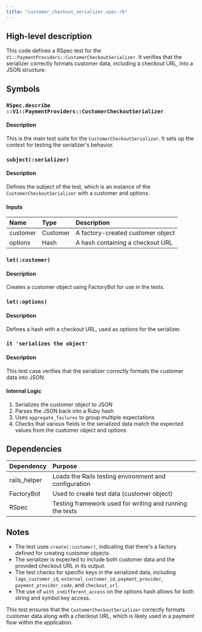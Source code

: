 ```yaml
---
title: "customer_checkout_serializer_spec.rb"
---
```


## High-level description
This code defines a RSpec test for the `V1::PaymentProviders::CustomerCheckoutSerializer`. It verifies that the serializer correctly formats customer data, including a checkout URL, into a JSON structure.

## Symbols

### `RSpec.describe ::V1::PaymentProviders::CustomerCheckoutSerializer`
#### Description
This is the main test suite for the `CustomerCheckoutSerializer`. It sets up the context for testing the serializer's behavior.

### `subject(:serializer)`
#### Description
Defines the subject of the test, which is an instance of the `CustomerCheckoutSerializer` with a customer and options.

#### Inputs
| Name | Type | Description |
|:-----|:-----|:------------|
| customer | Customer | A factory-created customer object |
| options | Hash | A hash containing a checkout URL |

### `let(:customer)`
#### Description
Creates a customer object using FactoryBot for use in the tests.

### `let(:options)`
#### Description
Defines a hash with a checkout URL, used as options for the serializer.

### `it 'serializes the object'`
#### Description
This test case verifies that the serializer correctly formats the customer data into JSON.

#### Internal Logic
1. Serializes the customer object to JSON
2. Parses the JSON back into a Ruby hash
3. Uses `aggregate_failures` to group multiple expectations
4. Checks that various fields in the serialized data match the expected values from the customer object and options

## Dependencies
| Dependency | Purpose |
|:-----------|:--------|
| rails_helper | Loads the Rails testing environment and configuration |
| FactoryBot | Used to create test data (customer object) |
| RSpec | Testing framework used for writing and running the tests |

## Notes
- The test uses `create(:customer)`, indicating that there's a factory defined for creating customer objects.
- The serializer is expected to include both customer data and the provided checkout URL in its output.
- The test checks for specific keys in the serialized data, including `lago_customer_id`, `external_customer_id`, `payment_provider`, `payment_provider_code`, and `checkout_url`.
- The use of `with_indifferent_access` on the options hash allows for both string and symbol key access.

This test ensures that the `CustomerCheckoutSerializer` correctly formats customer data along with a checkout URL, which is likely used in a payment flow within the application.